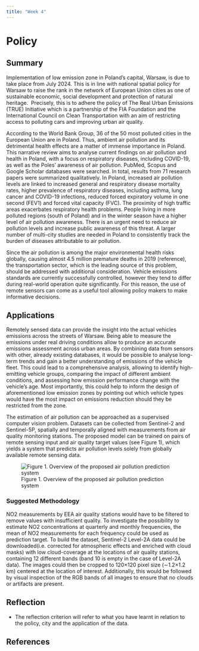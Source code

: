 ```yaml
---
title: "Week 4"
---
```


# Policy {.unnumbered}

## Summary

Implementation of low emission zone in Poland's capital, Warsaw, is due to take place from July 2024. This is in line with national spatial policy for Warsaw to raise the rank in the network of European Union cities as one of sustainable economic, social development and protection of natural heritage.  Precisely, this is to adhere the policy of The Real Urban Emissions (TRUE) Initiative which is a partnership of the FIA Foundation and the International Council on Clean Transportation with an aim of restricting access to polluting cars and improving urban air quality.

According to the World Bank Group, 36 of the 50 most polluted cities in the European Union are in Poland. Thus, ambient air pollution and its detrimental health effects are a matter of immense importance in Poland. This narrative review aims to analyse current findings on air pollution and health in Poland, with a focus on respiratory diseases, including COVID-19, as well as the Poles' awareness of air pollution. PubMed, Scopus and Google Scholar databases were searched. In total, results from 71 research papers were summarized qualitatively. In Poland, increased air pollution levels are linked to increased general and respiratory disease mortality rates, higher prevalence of respiratory diseases, including asthma, lung cancer and COVID-19 infections, reduced forced expiratory volume in one second (FEV1) and forced vital capacity (FVC). The proximity of high traffic areas exacerbates respiratory health problems. People living in more polluted regions (south of Poland) and in the winter season have a higher level of air pollution awareness. There is an urgent need to reduce air pollution levels and increase public awareness of this threat. A larger number of multi-city studies are needed in Poland to consistently track the burden of diseases attributable to air pollution.

Since the air pollution is among the major environmental health risks globally, causing almost 4.5 million premature deaths in 2019 (reference), the transportation sector, which is the leading source of this problem, should be addressed with additional consideration. Vehicle emissions standards are currently successfully controlled, however they tend to differ during real-world operation quite significantly. For this reason, the use of remote sensors can come as a useful tool allowing policy makers to make informative decisions.

## Applications

Remotely sensed data can provide the insight into the actual vehicles emissions across the streets of Warsaw. Being able to measure the emissions under real driving conditions allow to produce an accurate emissions assessment across urban areas. By combining data from sensors with other, already existing databases, it would be possible to analyse long-term trends and gain a better understanding of emissions of the vehicle fleet. This could lead to a comprehensive analysis, allowing to identify high-emitting vehicle groups, comparing the impact of different ambient conditions, and assessing how emission performance change with the vehicle's age. Most importantly, this could help to inform the design of aforementioned low emission zones by pointing out which vehicle types would have the most impact on emissions reduction should they be restricted from the zone.

The estimation of air pollution can be approached as a supervised computer vision problem. Datasets can be collected from Sentinel-2 and Sentinel-5P, spatially and temporally aligned with measurements from air quality monitoring stations. The proposed model can be trained on pairs of remote sensing input and air quality target values (see Figure 1), which yields a system that predicts air pollution levels solely from globally available remote sensing data.

![Figure 1. Overview of the proposed air pollution prediction system](images/Picture1.png)

### Suggested Methodology

NO2 measurements by EEA air quality stations would have to be filtered to remove values with insufficient quality. To investigate the possibility to estimate NO2 concentrations at quarterly and monthly frequencies, the mean of NO2 measurements for each frequency could be used as prediction target. To build the dataset, Sentinel-2 Level-2A data could be downloaded(i.e. corrected for atmospheric effects and enriched with cloud masks) with low cloud-coverage at the locations of air quality stations, containing 12 different bands (band 10 is empty in the case of Level-2A data). The images could then be cropped to 120×120 pixel size (∼1.2×1.2 km) centered at the location of interest. Additionally, this would be followed by visual inspection of the RGB bands of all images to ensure that no clouds or artifacts are present.

## Reflection

-   The reflection criterion will refer to what you have learnt in relation to the policy, city and the application of the data.

## References

